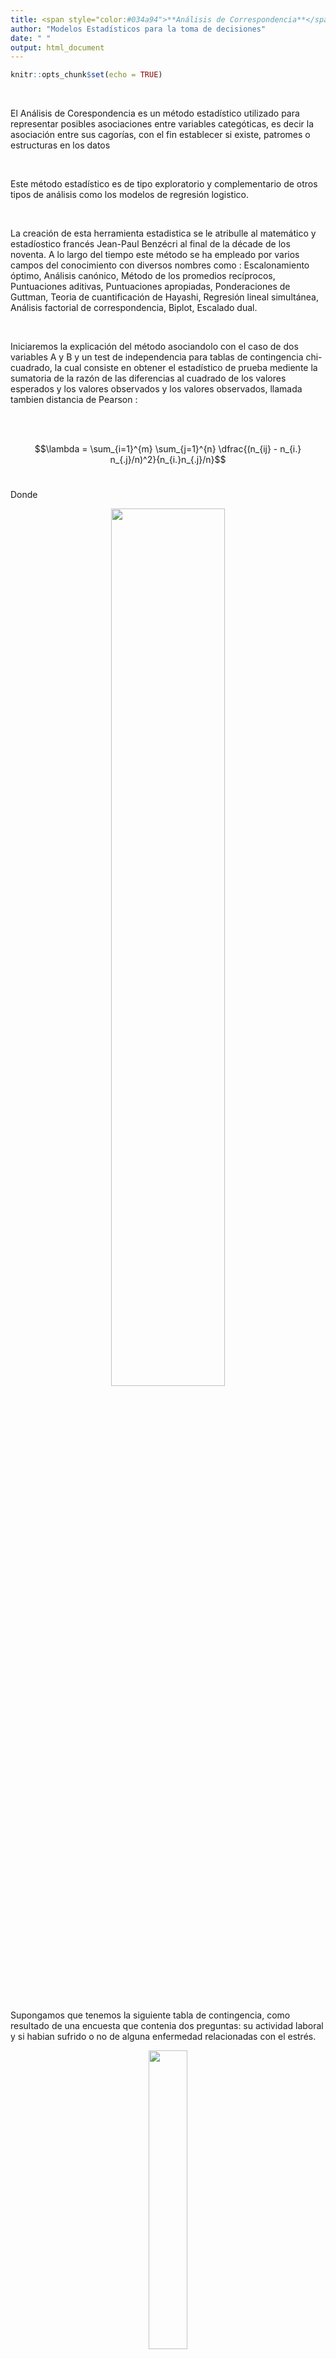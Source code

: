 ```yaml
---
title: <span style="color:#034a94">**Análisis de Correspondencia**</span>
author: "Modelos Estadísticos para la toma de decisiones"
date: " "
output: html_document
---
```


```r
knitr::opts_chunk$set(echo = TRUE)
```

</br>

El Análisis de Corespondencia es un método estadístico utilizado para representar posibles asociaciones entre  variables categóticas, es decir la asociación entre sus cagorías, con el fin establecer si existe, patromes o estructuras en los datos 

</br>

Este método estadístico es de tipo exploratorio y complementario de otros tipos de análisis como los modelos de regresión logistico.

</br>

La creación de esta herramienta estadistica se le atribulle al matemático y estadíostico francés  Jean-Paul Benzécri al final de la décade de los noventa. A lo largo del tiempo este método se ha empleado por varios campos del conocimiento con diversos nombres como : Escalonamiento óptimo, Análisis canónico, Método de los promedios recíprocos, Puntuaciones aditivas, Puntuaciones apropiadas, Ponderaciones de Guttman, Teoria de cuantificación de Hayashi, Regresión lineal simultánea, Análisis factorial de correspondencia, Biplot, Escalado dual.

</br>

Iniciaremos la explicación del método asociandolo con el caso de dos variables A y B y un test de independencia para tablas de contingencia chi-cuadrado, la cual consiste en obtener el estadístico de prueba mediente la sumatoria de  la razón de las diferencias al cuadrado de los valores esperados y los valores observados y los valores observados, llamada tambien distancia de Pearson  :

</br></br>

$$\lambda = \sum_{i=1}^{m} \sum_{j=1}^{n} \dfrac{(n_{ij} - n_{i.} n_{.j}/n)^2}{n_{i.}n_{.j}/n}$$
</br>

Donde 

<center>
![](img/tablaab.png){width=60%}
</center>

</br></br>


Supongamos que tenemos la siguiente tabla de contingencia, como resultado de una  encuesta que contenia dos preguntas: su actividad laboral y si habian sufrido o no de alguna enfermedad relacionadas con el estrés. 



<center>
![](img/tabla2.png){width=35%}
</center>

Con esta información podremos obtener una metrica que nos permita agrupar las profesiones conformando grupos semejantes


<center>
![](img/tabla3.png){width=35%}
</center>

</br></br>

<center>

![](img/pocisiones.png){width=100%}
</center>

La representación gráfica de estos valores permite visualizar que podrían existir tres grupos en cuanto a enfermedades relacionadas con el estrés :

* Empleado público, empreado estatal y ama de casa
* Docente
* Empleado bancario


Ahora utilicemos la metrica $\lambda$ de Pearson para identificar si existe asociacion entre las variables $A$ y $B$



</br></br>

<center>

![](img/tablaAB.png){width=50%}
</center>

```r
library(tidyr)
m <- c(50,9,41,4,315,40,147,11,24,6,14,1,4012,459,1539,124) %>%
      matrix(., ncol=4) 
colnames(m) <- c( "b1", "b2", "b3", "b4")
rownames(m) <- c( "a1", "a2", "a3", "a4")
m
```

```r
chisq.test(m)
```

```r
```


```r
chisq.test(m)$observed
```



```r
chisq.test(m)$expected
```



```r
Obs <- chisq.test(m)$observed
Esp <- chisq.test(m)$expected
Discrepancias <- (Obs-Esp)^2/Esp
Discrepancias
```


```r
sum(Discrepancias)
```

Ahora fijaremos como propósito determinar dos coordenadas para cada una de las clases de las dos variables (a1,a2,a3,a4,b1,b2,b3 y b4) a partir de la matriz de discrepancias que llamaremos **C**.

Podemos factorizar esta matriz como :

$$C = U \hspace{.2cm} D \hspace{.2cm} V^{t}$$


```r
C <- Discrepancias
U <- eigen(C%*%t(C))$vectors
U
```


```r
V <- eigen(t(C) %*% C)$vectors
V
```


```r
a <- sqrt(eigen(C%*%t(C))$values)
a
```


```r
D <- diag(a)
D
```



```r
-U%*%D%*%t(V)
C
```

```r
udvt=svd(Discrepancias)
U <-udvt$u
D <-udvt$d
V <-udvt$v
```

```r
U
```

```r
D
```

```r
V
```

```r
coord_filas <- U %*% sqrt(D)
coord_filas
```


```r
coord_columnas <- t(V) %*% sqrt(D)
coord_columnas
```

